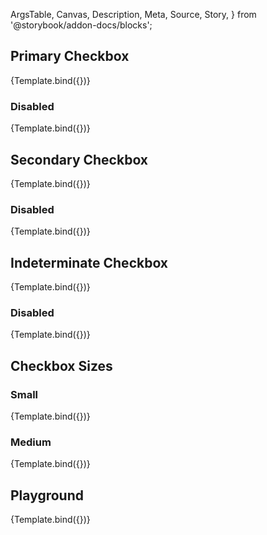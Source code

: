 <!-- @prettier -->

  ArgsTable,
  Canvas,
  Description,
  Meta,
  Source,
  Story,
} from '@storybook/addon-docs/blocks';


<Meta argTypes={argTypes} component={Checkbox} title="Material UI/Checkbox" />

<Description of={Checkbox} />

## Primary Checkbox

<Canvas>
  <Story
    args={{
      color: 'primary',
      value: 'value',
    }}
    name="Primary"
  >
    {Template.bind({})}
  </Story>
</Canvas>

### Disabled

<Canvas>
  <Story
    args={{
      color: 'primary',
      disabled: true,
      value: 'value',
    }}
    name="Primary: Disabled"
  >
    {Template.bind({})}
  </Story>
</Canvas>

## Secondary Checkbox

<Canvas>
  <Story
    args={{
      color: 'secondary',
      value: 'value',
    }}
    name="Secondary"
  >
    {Template.bind({})}
  </Story>
</Canvas>

### Disabled

<Canvas>
  <Story
    args={{
      color: 'secondary',
      disabled: true,
      value: 'value',
    }}
    name="Secondary: Disabled"
  >
    {Template.bind({})}
  </Story>
</Canvas>

## Indeterminate Checkbox

<Canvas>
  <Story
    args={{
      color: 'primary',
      indeterminate: true,
      value: 'value',
    }}
    name="Indeterminate: Disabled"
  >
    {Template.bind({})}
  </Story>
</Canvas>

### Disabled

<Canvas>
  <Story
    args={{
      color: 'primary',
      disabled: true,
      indeterminate: true,
      value: 'value',
    }}
    name="Indeterminate"
  >
    {Template.bind({})}
  </Story>
</Canvas>

## Checkbox Sizes

### Small

<Canvas>
  <Story
    args={{
      color: 'primary',
      size: 'small',
      value: 'value',
    }}
    name="Size: Small"
  >
    {Template.bind({})}
  </Story>
</Canvas>

### Medium

<Canvas>
  <Story
    args={{
      size: 'medium',
      value: 'value',
    }}
    name="Size: Medium"
  >
    {Template.bind({})}
  </Story>
</Canvas>

## Playground

<Canvas isColumn>
  <Source language="jsx" story="Playground" />
  <Story
    args={{
      checked: true,
      color: 'primary',
      disabled: false,
      size: 'medium',
      value: 'value',
    }}
    name="Playground"
  >
    {Template.bind({})}
  </Story>
  <ArgsTable story="Playground" />
</Canvas>
